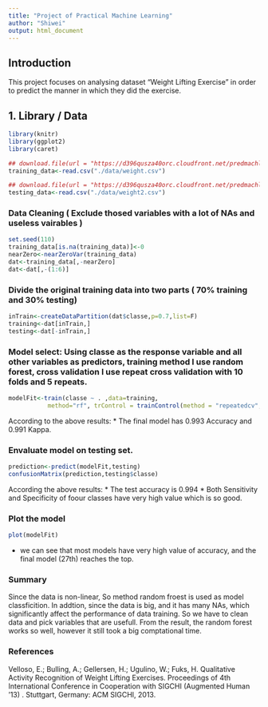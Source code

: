 ```yaml
---
title: "Project of Practical Machine Learning"
author: "Shiwei"
output: html_document
---
```

Introduction
---
This project focuses on analysing dataset "Weight Lifting Exercise" in order to predict the manner in which they did the exercise.


## 1. Library / Data 
```r
library(knitr)
library(ggplot2)
library(caret)

## download.file(url = "https://d396qusza40orc.cloudfront.net/predmachlearn/pml-training.csv",destfile = "./data/weight.csv",method="curl")   
training_data<-read.csv("./data/weight.csv")

## download.file(url = "https://d396qusza40orc.cloudfront.net/predmachlearn/pml-testing.csv",destfile = "./data/weight2.csv",method="curl")
testing_data<-read.csv("./data/weight2.csv")
```

### Data Cleaning ( Exclude thosed variables with a lot of NAs and useless vairables )
```r
set.seed(110)
training_data[is.na(training_data)]<-0
nearZero<-nearZeroVar(training_data)
dat<-training_data[,-nearZero]
dat<-dat[,-(1:6)]
```

### Divide the original training data into two parts ( 70% training and 30% testing)
```r
inTrain<-createDataPartition(dat$classe,p=0.7,list=F)
training<-dat[inTrain,]
testing<-dat[-inTrain,]
```

### Model select: Using classe as the response variable and all other variables as predictors, training method I use random forest, cross validation I use repeat cross validation with 10 folds and 5 repeats.

```r
modelFit<-train(classe ~ . ,data=training,
           method="rf", trControl = trainControl(method = "repeatedcv",number=10,repeats=5),verbose=F)
```

According to the above results:
* The final model has 0.993 Accuracy and 0.991 Kappa.

### Envaluate model on testing set. 
```r
prediction<-predict(modelFit,testing)
confusionMatrix(prediction,testing$classe)
```

According the above results:
* The test accuracy is 0.994
* Both Sensitivity and Specificity of foour classes have very high value which is so good.

### Plot the model
```r
plot(modelFit)
```

* we can see that most models have very high value of accuracy, and the final model (27th) reaches the top.

### Summary

Since the data is non-linear, So method random froest is used as model classficition. In addtion, since the data is big, and it has many NAs, which significantly affect the performance of data training. So we have to clean data and pick variables that are usefull. From the result, the random forest works so well, however it still took a big comptational time.


### References

Velloso, E.; Bulling, A.; Gellersen, H.; Ugulino, W.; Fuks, H. Qualitative Activity Recognition of Weight Lifting Exercises. Proceedings of 4th International Conference in Cooperation with SIGCHI (Augmented Human ’13) . Stuttgart, Germany: ACM SIGCHI, 2013.
